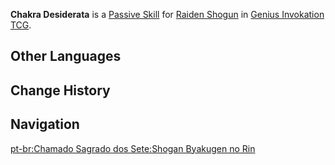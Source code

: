 {{About|the Character Card Skill for [[Genius Invokation TCG]]|the Playable Character Talent effect|Chakra Desiderata}}
{{Genius Invokation TCG Skill Infobox
|title      = Chakra Desiderata
|image      = Chakra Desiderata Character Card Skill.png
|type       = Passive Skill
|character  = Raiden Shogun
|effect     = (Passive) When the battle beings, this character gains '''Chakra Desiderata'''.<br><br>{{Icon/TCG|Chakra Desiderata}} '''Chakra Desiderata'''<br>After your other characters use Elemental Bursts: Gain 1 Resolve. (Max 3)<br>When the character to which this is attached uses [[Secret Art: Musou Shinsetsu (Character Card Skill)|Secret Art: Musou Shinsetsu]]: Consume all Resolve and deal +1 DMG per Resolve.
|order      = 4
}}
'''Chakra Desiderata''' is a [[Character Card Passive Skill|Passive Skill]] for [[Raiden Shogun (Character Card)|Raiden Shogun]] in [[Genius Invokation TCG]].

==Other Languages==
{{Other Languages
|en      = Chakra Desiderata
|zhs     = 诸愿百眼之轮
|zhs_rm  = Zhūyuàn Bǎiyǎn zhī Lún
|zht     = 諸願百眼之輪
|zht_rm  = Zhūyuàn Bǎiyǎn zhī Lún
|zh_tl   = The Wheel of All Wishes and a Hundred Eyes
|ja      = 諸願百目の輪
|ja_rm   = Shogan Hyakume no Wa{{Assumed}}
|ja_tl   = The Wheel of All Wishes and a Hundred Eyes
|zhja_note = The {{Lang|"hundred eyes"|zh=百眼|zh_rm=bǎiyǎn|ja=百目|ja_rm=hyakume|sort=zh,ja}} likely refer to the hundred {{Lang|[[Vision]]s|zh=神之眼|zh_rm=shén zhī yǎn|ja=神の目|ja_rm=kami no me|ja_lit=eyes of god|sort=zh,ja}} collected for the [[Vision Hunt Ceremony]].
|ko      = 염원이 깃든 백안지륜
|ko_tl   = The Wheel of All Wishes and a Hundred Eyes
|es      = Rueda de la ambición
|es_tl   = Wheel of Ambition
|fr      = Chakra Desiderata
|ru      = Чакра вожделения
|ru_tl   = Chakra of Desire
|th      = Chakra Desiderata
|vi      = Ước Nguyện Chakra
|vi_tl   = 
|de      = {{sic|Charkra-Desiderate}}
|de_tl   = Chakra Desiderata	
|id      = Chakra Desiderata
|pt      = Shogan Byakugen no Rin
|pt_tl   = 
|tr      = Çakra Desiderata
|tr_tl   = 
|it      = Chakra Desiderata
}}

==Change History==
{{Change History|3.7}}

==Navigation==
{{Genius Invokation TCG Skill Navbox|Raiden Shogun}}
[[pt-br:Chamado Sagrado dos Sete:Shogan Byakugen no Rin]]